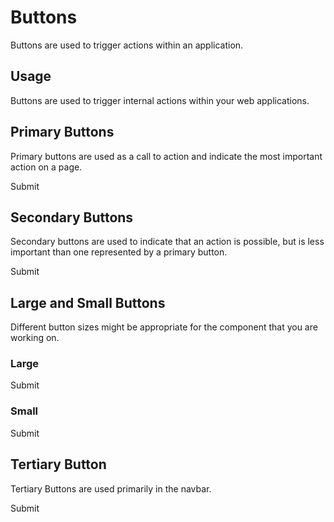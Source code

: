 
<Meta title="UPhill Design System | Default Buttons" component={PrimaryButton} />

# Buttons

Buttons are used to trigger actions within an application.

## Usage

Buttons are used to trigger internal actions within your web applications.

## Primary Buttons

Primary buttons are used as a call to action and indicate the most important action on a page.

<Preview withToolbar>
  <Story name="primary">
    <PrimaryButton>Submit</PrimaryButton>
  </Story>
</Preview>

## Secondary Buttons

Secondary buttons are used to indicate that an action is possible, but is less important than one represented by a primary button.

<Story name="secondary">
  <SecondaryButton>Submit</SecondaryButton>
</Story>

## Large and Small Buttons

Different button sizes might be appropriate for the component that you are working on.

### Large 
<Story name="large">
  <LargeButton>Submit</LargeButton>
</Story>

### Small
<Story name="small">
  <SmallButton>Submit</SmallButton>
</Story>

## Tertiary Button

Tertiary Buttons are used primarily in the navbar.

<Story name="tertiary">
  <TertiaryButton>Submit</TertiaryButton>
</Story>